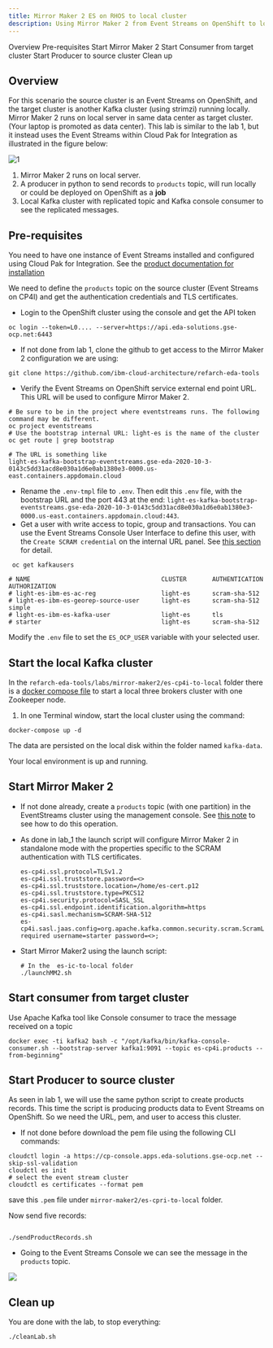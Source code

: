 ```yaml
---
title: Mirror Maker 2 ES on RHOS to local cluster
description: Using Mirror Maker 2 from Event Streams on OpenShift to local cluster
---
```


<AnchorLinks>
  <AnchorLink>Overview</AnchorLink>
  <AnchorLink>Pre-requisites</AnchorLink>
  <AnchorLink>Start Mirror Maker 2</AnchorLink>
  <AnchorLink>Start Consumer from target cluster</AnchorLink>
  <AnchorLink>Start Producer to source cluster</AnchorLink>
  <AnchorLink>Clean up</AnchorLink>
</AnchorLinks>

## Overview

For this scenario the source cluster is an Event Streams on OpenShift, and the target cluster is another Kafka cluster (using strimzi) running locally. Mirror Maker 2 runs on local server in same data center as target cluster. (Your laptop is promoted as data center). This lab is similar to the lab 1, but it instead uses the Event Streams within Cloud Pak for Integration as illustrated in the figure below:

 ![1](../images/mm2-lab2.png)

 1. Mirror Maker 2 runs on local server.
 2. A producer in python to send records to `products` topic, will run locally or could be deployed on OpenShift as a **job**
 3. Local Kafka cluster with replicated topic and Kafka console consumer to see the replicated messages.

## Pre-requisites

You need to have one instance of Event Streams installed and configured using Cloud Pak for Integration. See the [product documentation for installation](https://ibm.github.io/event-streams/installing/installing/)

We need to define the `products` topic on the source cluster (Event Streams on CP4I) and get the authentication credentials and TLS certificates.

* Login to the OpenShift cluster using the console and get the API token

 ```shell
 oc login --token=L0.... --server=https://api.eda-solutions.gse-ocp.net:6443
 ```

* If not done from lab 1, clone the github to get access to the Mirror Maker 2 configuration we are using:

 ```shell
 git clone https://github.com/ibm-cloud-architecture/refarch-eda-tools
 ```

* Verify the Event Streams on OpenShift service external end point URL. This URL will be used to configure Mirror Maker 2. 

 ```shell
 # Be sure to be in the project where eventstreams runs. The following command may be different.
 oc project eventstreams
 # Use the bootstrap internal URL: light-es is the name of the cluster
 oc get route | grep bootstrap

 # The URL is something like
 light-es-kafka-bootstrap-eventstreams.gse-eda-2020-10-3-0143c5dd31acd8e030a1d6e0ab1380e3-0000.us-east.containers.appdomain.cloud 
 ```

* Rename the `.env-tmpl` file to `.env`. Then edit this `.env` file, with the bootstrap URL and the port 443 at the end: `light-es-kafka-bootstrap-eventstreams.gse-eda-2020-10-3-0143c5dd31acd8e030a1d6e0ab1380e3-0000.us-east.containers.appdomain.cloud:443`.
* Get a user with write access to topic, group and transactions. You can use the Event Streams Console User Interface to define this user,  with the `Create SCRAM credential` on the internal URL panel. See [this section](/use-cases/overview/pre-requisites#getting-scram-authentication-from-event-streams-on-openshift) for detail.

 ```shell
  oc get kafkausers

 # NAME                                    CLUSTER       AUTHENTICATION   AUTHORIZATION
 # light-es-ibm-es-ac-reg                  light-es      scram-sha-512    
 # light-es-ibm-es-georep-source-user      light-es      scram-sha-512    simple
 # light-es-ibm-es-kafka-user              light-es      tls   
 # starter                                 light-es      scram-sha-512           
 ```

Modify the `.env` file to set the `ES_OCP_USER` variable with your selected user.

## Start the local Kafka cluster

In the `refarch-eda-tools/labs/mirror-maker2/es-cp4i-to-local` folder there is a [docker compose file](https://raw.githubusercontent.com/refarch-eda-tools/labs/mirror-maker2/es-cp4i-to-local/master/docker-compose.yml) to start a local three brokers cluster with one Zookeeper node.

1. In one Terminal window, start the local cluster using the command:

```shell
docker-compose up -d
```

The data are persisted on the local disk within the folder named `kafka-data`.

Your local environment is up and running.

## Start Mirror Maker 2

* If not done already, create a `products` topic (with one partition) in the EventStreams cluster using the management console. See [this note](/use-cases/overview/pre-requisites#creating-event-streams-topics) to see how to do this operation.
* As done in lab_1 the launch script will configure Mirror Maker 2 in standalone mode with the properties specific to the SCRAM authentication with TLS certificates.

    ```properties
    es-cp4i.ssl.protocol=TLSv1.2
    es-cp4i.ssl.truststore.password=<>
    es-cp4i.ssl.truststore.location=/home/es-cert.p12
    es-cp4i.ssl.truststore.type=PKCS12
    es-cp4i.security.protocol=SASL_SSL
    es-cp4i.ssl.endpoint.identification.algorithm=https
    es-cp4i.sasl.mechanism=SCRAM-SHA-512
    es-cp4i.sasl.jaas.config=org.apache.kafka.common.security.scram.ScramLoginModule required username=starter password=<>;

    ```
 
* Start Mirror Maker2 using the launch script:

    ```shell
    # In the  es-ic-to-local folder
    ./launchMM2.sh
    ```


## Start consumer from target cluster

Use Apache Kafka tool like Console consumer to trace the message received on a topic

```shell
docker exec -ti kafka2 bash -c "/opt/kafka/bin/kafka-console-consumer.sh --bootstrap-server kafka1:9091 --topic es-cp4i.products --from-beginning" 
```


## Start Producer to source cluster

As seen in lab 1, we will use the same python script to create products records. This time the script is producing products data to Event Streams on OpenShift. So we need the URL, pem, and user to access this cluster.


* If not done before download the pem file using the following CLI commands:

 ```shell
 cloudctl login -a https://cp-console.apps.eda-solutions.gse-ocp.net --skip-ssl-validation
 cloudctl es init
 # select the event stream cluster
 cloudctl es certificates --format pem
 ```

 save this `.pem` file under `mirror-maker2/es-cpri-to-local` folder.

 Now send five records:
 
 ```shell
 
 ./sendProductRecords.sh
 ```

 * Going to the Event Streams Console we can see the message in the `products` topic.

![](../images/es-products-topic.png)


## Clean up

You are done with the lab, to stop everything:

```shell
./cleanLab.sh
```
